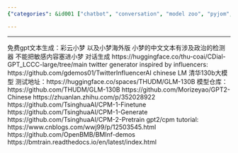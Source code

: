 ```yaml
---
{"categories": &id001 ["chatbot", "conversation", "model zoo", "pyjom", "stub", "text generator", "voice chat"], "category": "Artificial Intelligence", "date": "2022-05-03 18:24:18", "description": "This article delves into GPT-2 and Chinese language model resources, exploring various applications such as text generation tools, sensitive content detectors, dialog generation, Twitter generators inspired by influencers, and a massive 130 billion-parameter Tsinghua University model. The article also provides links to testing addresses and repositories for further exploration.", "tags": *id001, "title": "GPT-2 以及文本生成"}

---
```


------
免费gpt文本生成：彩云小梦 以及小梦海外版
小梦的中文文本有涉及政治的检测器 不能把敏感内容塞进小梦
对话生成
https://huggingface.co/thu-coai/CDial-GPT_LCCC-large/tree/main
twitter generator inspired by influencers:
https://github.com/gdemos01/TwitterInfluencerAI
chinese LM
清华130b大模型
测试地址：https://huggingface.co/spaces/THUDM/GLM-130B
模型仓库：https://github.com/THUDM/GLM-130B
https://github.com/Morizeyao/GPT2-Chinese
https://zhuanlan.zhihu.com/p/352028922
https://github.com/TsinghuaAI/CPM-1-Finetune
https://github.com/TsinghuaAI/CPM-1-Generate
https://github.com/TsinghuaAI/CPM-2-Pretrain
gpt2/cpm tutorial:
https://www.cnblogs.com/wwj99/p/12503545.html
https://github.com/OpenBMB/BMInf-demos
https://bmtrain.readthedocs.io/en/latest/index.html
